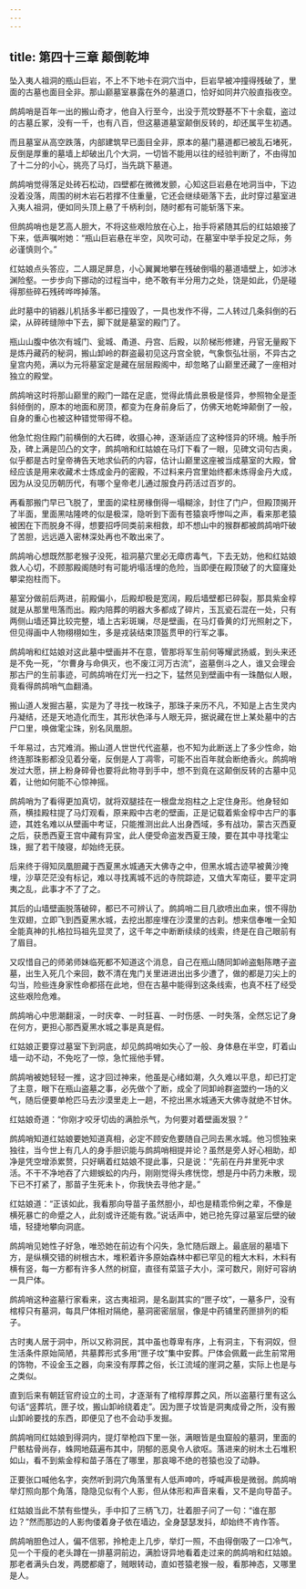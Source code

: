```yaml
---
---
---
```

title: 第四十三章 颠倒乾坤
---




坠入夷人祖洞的瓶山巨岩，不上不下地卡在洞穴当中，巨岩早被冲撞得残破了，里面的古墓也面目全非。那山巅墓室暴露在外的墓道口，恰好如同井穴般直指夜空。

鹧鸪哨是百年一出的搬山奇才，他自入行至今，出没于荒坟野基不下十余载，盗过的古墓丘冢，没有一千，也有八百，但这墓道墓室颠倒反转的，却还属平生初遇。

而且墓室从高空跌落，内部建筑早已面目全非，原本的墓门墓道都已被乱石堵死，反倒是厚重的墓墙上却破出几个大洞，一切皆不能用以往的经验判断了，不由得加了十二分的小心，挑亮了马灯，当先跳下墓道。

鹧鸪哨觉得落足处砖石松动，四壁都在微微发颤，心知这巨岩悬在地洞当中，下边没着没落，周围的树木岩石若撑不住重量，它还会继续砸落下去，此时穿过墓室进入夷人祖洞，便如同头顶上悬了千柄利剑，随时都有可能斩落下来。

但鹧鸪哨也是艺高人胆大，不将这些艰险放在心上，抬手将紧随其后的红姑娘接了下来，低声嘱咐她：“瓶山巨岩悬在半空，风吹可动，在墓室中举手投足之际，务必谨慎则个。”

红姑娘点头答应，二人蹑足屏息，小心翼翼地攀在残破倒塌的墓道墙壁上，如涉冰渊险壑。一步步向下挪动的过程当中，绝不敢有半分用力之处，饶是如此，仍是碰得那些碎石残砖哗哗掉落。

此时墓中的销器儿机括多半都已撞毁了，一具也发作不得，二人转过几条斜倒的石梁，从碎砖缝隙中下去，脚下就是墓室的殿门了。

瓶山山腹中依次有城门、瓮城、甬道、丹宫、后殿，以阶梯形修建，丹官无量殿下是炼丹藏药的秘洞，搬山卸岭的群盗最初见这丹宫全貌，气象恢弘壮丽，不异古之皇宫内苑，满以为元将墓室定是藏在层层殿阁中，却忽略了山巅里还藏了一座相对独立的殿堂。

鹧鸪哨这时将那山巅里的殿门一踏在足底，觉得此情此景极是怪异，参照物全是歪斜倾倒的，原本的地面和房顶，都变为在身前身后了，仿佛天地乾坤颠倒了一般，自身的重心也被这种错觉带得不稳。

他急忙抱住殿门前横倒的大石碑，收摄心神，逐渐适应了这种怪异的环境。触手所及，碑上满是凹凸的文字，鹧鸪哨和红姑娘在马灯下看了一眼，见碑文词句古奥，似乎都是古时皇帝祷告天地求仙药的内容，估计山巅里这座被当成墓室的大殿，曾经应该是用来收藏术士炼成金丹的密殿，不过料来丹宫里始终都未炼得金丹大成，因为从没见历朝历代，有哪个皇帝老儿通过服食丹药活过百岁的。

再看那搬门早已飞脱了，里面的梁柱房椽倒得一塌糊涂，封住了门户，但殿顶揭开了半面，里面黑咕隆咚的似是极深，隐听到下面有苍猿哀呼惨叫之声，看来那老猿被困在下而脱身不得，想要招呼同类前来相救，却不想山中的猴群都被鹧鸪哨吓破了苦胆，远远遁入密林深处再也不敢出来了。

鹧鸪哨心想既然那老猴子没死，祖洞墓穴里必无瘴疠毒气，下去无妨，他和红姑娘救人心切，不顾那殿阁随时有可能坍塌活埋的危险，当即便在殿顶破了的大窟窿处攀梁抱柱而下。

墓室分做前后两进，前殿偏小，后殿却极是宽阔，殿后墙壁都已碎裂，那具紫金椁就是从那里甩落而出。殿内陪葬的明器大多都成了碎片，玉瓦瓷石混在一处，只有两侧山墙还算比较完整，墙上古彩斑斓，尽是壁画，在马灯昏黄的灯光照射之下，但见得画中人物栩栩如生，多是戎装结束顶盔贯甲的行军之事。

鹧鸪哨和红姑娘对这此墓中壁画并不在意，管那将军生前何等耀武扬威，到头来还是不免一死，“尔曹身与命俱灭，也不废江河万古流”，盗墓倒斗之人，谁又会理会那古尸的生前事迹，可鹧鸪哨在灯光一扫之下，猛然见到壁画中有一珠酷似人眼，竟看得鹧鸪哨气血翻涌。

搬山道人发掘古墓，实是为了寻找一枚珠子，那珠子来历不凡，不知是上古生灵内丹凝结，还是天地造化而生，其形状色泽与人眼无异，据说藏在世上某处墓中的古尸口里，唤做雮尘珠，别名凤凰胆。

千年易过，古咒难消。搬山道人世世代代盗墓，也不知为此断送上了多少性命，始终连那珠影都没见着分毫，反倒是人丁凋零，可能不出百年就会断绝香火。鹧鸪哨发过大愿，拼上粉身碎骨也要将此物寻到手中，想不到竟在这颠倒反转的古墓中见着，让他如何能不心惊神摇。

鹧鸪哨为了看得更加真切，就将双腿挂在一根盘龙抱柱之上定住身形。他身轻如燕，横挂殿柱提了马灯观看，原来殿中古老的壁画，正是记载着紫金椁中古尸的事迹，其姓名难以从壁画中考证，只能推测出此人出身西域，多有战功，蒙古灭西夏之后，获悉西夏王宫中藏有异宝，此人便受命盗发西夏王陵，要在其中寻找雮尘珠，掘了若干陵寝，却始终无获。

后来终于得知凤凰胆藏于西夏黑水城通天大佛寺之中，但黑水城古迹早被黄沙掩埋，沙草茫茫没有标记，难以寻找离城不远的寺院踪迹，又值大军南征，要平定洞夷之乱，此事才不了了之。

其后的山墙壁画脱落破碎，都已不可辨认了。鹧鸪哨二目几欲喷出血来，恨不得肋生双翅，立即飞到西夏黑水城，去挖出那座埋在沙漠里的古刹。想来信奉唯一全知全能真神的扎格拉玛祖先显灵了，这千年之中断断续续的线索，终是在自己眼前有了眉目。

又叹惜自己的师弟师妹临死都不知道这个消息，自己在瓶山随同卸岭盗魁陈瞎子盗墓，出生入死几个来回，数不清在鬼门关里进进出出多少遭了，做的都是刀尖上的勾当，险些连身家性命都搭在此地，但在古墓中能得到这条线索，也真不枉了经受这些艰险危难。

鹧鸪哨心中思潮翻滚，一时庆幸、一时狂喜、一时伤感、一时失落，全然忘记了身在何方，更担心那西夏黑水城之事是真是假。

红姑娘正要穿过墓室下到洞底，却见鹧鸪哨如失心了一般、身体悬在半空，盯着山墙一动不动，不免吃了一惊，急忙摇他手臂。

鹧鸪哨被她轻轻一推，这才回过神来，他虽是心绪如潮，久久难以平息，却已打定了主意，眼下在瓶山盗墓之事，必先做个了断，成全了同卸岭群盗盟约一场的义气，随后便要单枪匹马去沙漠里走上一趟，不挖出黑水城通天大佛寺就绝不甘休。

红姑娘奇道：“你刚才咬牙切齿的满脸杀气，为何要对着壁画发狠？”

鹧鸪哨知道红姑娘要她知道真相，必定不顾安危要随自己同去黑水城。他习惯独来独往，当今世上有几人的身手胆识能与鹧鸪哨相提并论？虽然是旁人好心相助，却净是凭空增添累赘，只好瞒着红姑娘不提此事，只是说：“先前在丹井里死中求活。不干不净地吞了六翅蜈蚣的内丹，刚刚觉得头疼恍惚，想是丹中药力未散，现下已不打紧了，那苗子生死未卜，你我快去寻他才是。”

红姑娘道：“正该如此，我看那向导苗子虽然胆小，却也是精乖伶俐之辈，不像是横死暴亡的命蹙之人，此刻或许还能有救。”说话声中，她已抢先穿过墓室后壁的破墙，轻捷地攀向洞底。

鹧鸪哨见她性子好急，唯恐她在前边有个闪失，急忙随后跟上。最底层的墓墙下方，是纵横交错的树根古木，堆积着许多原始森林中都已罕见的粗大木料，木料有横有竖，每一方都有许多人然的树窟，直径有菜篮子大小，深可数尺，刚好可容纳一具尸体。

鹧鸪哨这种盗墓行家看来，这古夷祖洞，是名副其实的“匣子坟”，一墓多尸，没有棺椁只有墓洞，每具尸体相对隔绝，墓洞密密层层，像是中药铺里药匣排列的柜子。

古时夷人居于洞中，所以又称洞民，其中虽也尊卑有序，上有洞主，下有洞奴，但生活条件原始简陋，共墓葬形式多用“匣子坟”集中安葬。尸体会佩戴一此生前常用的饰物，不设金玉之器，向来没有厚葬之俗，长江流域的崖洞之墓，实际上也是与之类似。

直到后来有朝廷官府设立的土司，才逐渐有了棺椁厚葬之风，所以盗墓行里有这么句话“竖葬坑，匣子坟，搬山卸岭绕着走”。因为匣子坟皆是洞夷成骨之所，没有搬山卸岭要找的东西，即便见了也不会动手发掘。

鹧鸪哨同红姑娘到得洞内，提灯举枪四下里一张，满眼皆是虫窟般的墓洞，里面的尸骸枯骨尚存，蛛网地菇遍布其中，阴郁的恶臭令人欲呕。落进来的树木土石堆积如山，看不到紫金椁和苗子落在了哪里，那哀嗥不绝的苍猿也没了动静。

正要张口喊他名字，突然听到洞穴角落里有人低声呻吟，呼喊声极是微弱。鹧鸪哨举灯照向那个角落，隐隐见似有个人影，但从体形和声音来看，又不是向导苗子。

红姑娘当此不禁有些憷头，手中扣了三柄飞刀，壮着胆子问了一句：“谁在那边？”然而那边的人影佝偻着身子依在墙边，全身瑟瑟发抖，却始终不肯作答。

鹧鸪哨胆色过人，偏不信邪，拎枪走上几步，举灯一照，不由得倒吸了一口冷气，见一个干瘦的老头蹲在一排墓洞前边，满脸讶异地看着走过来的鹧鸪哨和红姑娘。那老者满头白发，两腮都瘪了，贼眼转动，直如苍猿老猴一般，看那神态，又哪里是人。